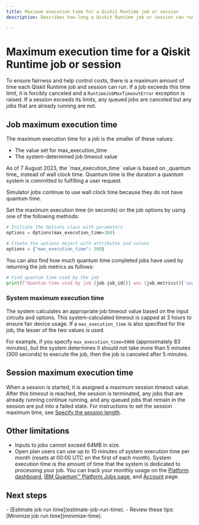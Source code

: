 ```yaml
---
title: Maximum execution time for a Qiskit Runtime job or session
description: Describes how long a Qiskit Runtime job or session can run.

---
```


# Maximum execution time for a Qiskit Runtime job or session

To ensure fairness and help control costs, there is a maximum amount of time each Qiskit Runtime job and session can run. If a job exceeds this time limit, it is forcibly canceled and a `RuntimeJobMaxTimeoutError` exception is raised. If a session exceeds its limits, any queued jobs are canceled but any jobs that are already running are not. 

<span id="max-job"></span>
## Job maximum execution time

The maximum execution time for a job is the smaller of these values:

- The value set for max_execution_time
- The system-determined job timeout value

<Admonition type="note">
  As of 7 August 2023, the `max_execution_time` value is based on _quantum time_ instead of wall clock time. Quantum time is the duration a quantum system is committed to fulfilling a user request.
  
  Simulator jobs continue to use wall clock time because they do not have quantum time.
</Admonition>

Set the maximum execution time (in seconds) on the job options by using one of the following methods:

```python
# Initiate the Options class with parameters
options = Options(max_execution_time=360)
```

```python
# Create the options object with attributes and values
options = {"max_execution_time": 360}
```

You can also find how much quantum time completed jobs have used by returning the job metrics as follows:

```python
# Find quantum time used by the job
print(f"Quantum time used by job {job.job_id()} was {job.metrics()['usage']['quantum_seconds']} seconds")
```

<span id="max-system"></span>
### System maximum execution time

The system calculates an appropriate job timeout value based on the input circuits and options. This system-calculated timeout is capped at 3 hours to ensure fair device usage. If a `max_execution_time` is also specified for the job, the lesser of the two values is used.

For example, if you specify `max_execution_time=5000` (approximately 83 minutes), but the system determines it should not take more than 5 minutes (300 seconds) to execute the job, then the job is canceled after 5 minutes.

## Session maximum execution time

When a session is started, it is assigned a maximum session timeout value. After this timeout is reached, the session is terminated, any jobs that are already running continue running, and any queued jobs that remain in the session are put into a failed state.  For instructions to set the session maximum time, see [Specify the session length](run-jobs-in-session#specify-length).

## Other limitations

*   Inputs to jobs cannot exceed 64MB in size.
*   Open plan users can use up to 10 minutes of system execution time per month (resets at 00:00 UTC on the first of each month). System execution time is the amount of time that the system is dedicated to processing your job. You can track your monthly usage on the [Platform dashboard,](https://quantum.ibm.com/)  [IBM Quantum&trade; Platform Jobs page,](https://quantum.ibm.com/jobs) and [Account](https://quantum.ibm.com/account) page.

## Next steps

<Admonition type="tip" title="Recommendations">
    - [Estimate job run time](estimate-job-run-time).
    - Review these tips: [Minimize job run time](minimize-time).
</Admonition>